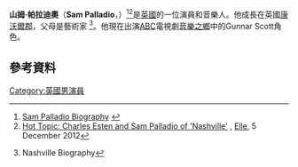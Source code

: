 {{Infobox person
| name = Sam Palladio
| image = Sam Palladio - Nashville Live.jpg
| image_size = 230px
| caption = 
| birth_name = Sam Christian Palladio Scott
| birth_date = {{Birth date and age|1986|11|21|df=yes}}
| birth_place = [[英國|英國]][[英格蘭|英格蘭]][[肯特郡|肯特郡]][[彭伯里|彭伯里]]<ref>{{cite news |title=Sam Palladio, 'Nashville' Star, Makes Music City Memories |url=http://www.theboot.com/2013/02/21/sam-palladio-nashville |work=The Boot |date=21 February 2013 |accessdate=27 March 2013 |last=Betts |first=Stephen L. |archive-date=2013-05-29 |archive-url=https://web.archive.org/web/20130529093311/http://www.theboot.com/2013/02/21/sam-palladio-nashville |dead-url=no }}</ref>
| occupation = 演員，音樂人
| years_active = 2010–現在
| spouse = 
}}
'''山姆·帕拉迪奧'''（'''Sam Palladio'''，{{bd|1986年|11月21日}}）<ref name=abcm>[http://www.abcmedianet.com/web/showpage/showpage.aspx?program_id=003527&type=palladio Sam Palladio Biography] {{webarchive|url=https://web.archive.org/web/20150309062333/http://www.abcmedianet.com/web/showpage/showpage.aspx?program_id=003527&type=palladio |date=2015-03-09 }}</ref><ref>[http://www.elle.com/news/lifestyle/charles-esten-and-sam-palladio-nashville Hot Topic: Charles Esten and Sam Palladio of 'Nashville'] {{Wayback|url=http://www.elle.com/news/lifestyle/charles-esten-and-sam-palladio-nashville |date=20141108170703 }}, [[Elle_(magazine)|Elle]], 5 December 2012</ref>是[[英國|英國]]的一位演員和音樂人。他成長在英國[[康沃爾郡|康沃爾郡]]，父母是藝術家 <ref>{{cite web |url=http://abc.go.com/shows/nashville/cast/gunnar-scott-character-bio |title=存档副本 |accessdate=2016-06-16 |deadurl=yes |archiveurl=https://web.archive.org/web/20160609093813/http://abc.go.com/shows/nashville/cast/gunnar-scott-character-bio |archivedate=2016-06-09 }} Nashville Biography</ref>。他現在出演[[美國廣播公司|ABC]]電視劇[[音樂之鄉|音樂之鄉]]中的Gunnar Scott角色。

==參考資料==
{{Reflist}}

{{normdaten}}
{{DEFAULTSORT:Palladio}}
[[Category:英國男演員|Category:英國男演員]]
{{uk-bio-stub}}